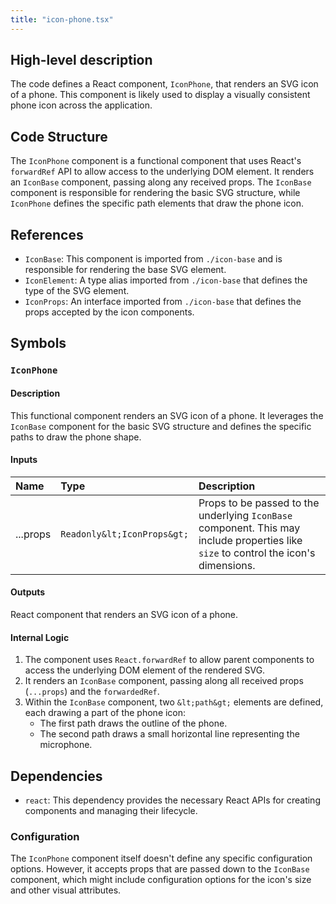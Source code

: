 ```yaml
---
title: "icon-phone.tsx"
---
```


## High-level description
The code defines a React component, `IconPhone`, that renders an SVG icon of a phone. This component is likely used to display a visually consistent phone icon across the application.

## Code Structure
The `IconPhone` component is a functional component that uses React's `forwardRef` API to allow access to the underlying DOM element. It renders an `IconBase` component, passing along any received props. The `IconBase` component is responsible for rendering the basic SVG structure, while `IconPhone` defines the specific path elements that draw the phone icon.

## References
- `IconBase`: This component is imported from `./icon-base` and is responsible for rendering the base SVG element.
- `IconElement`: A type alias imported from `./icon-base` that defines the type of the SVG element.
- `IconProps`: An interface imported from `./icon-base` that defines the props accepted by the icon components.

## Symbols

### `IconPhone`
#### Description
This functional component renders an SVG icon of a phone. It leverages the `IconBase` component for the basic SVG structure and defines the specific paths to draw the phone shape.

#### Inputs
| Name | Type | Description |
|:-----|:-----|:------------|
| ...props | `Readonly&lt;IconProps&gt;` |  Props to be passed to the underlying `IconBase` component. This may include properties like `size` to control the icon's dimensions. |

#### Outputs
React component that renders an SVG icon of a phone.

#### Internal Logic
1. The component uses `React.forwardRef` to allow parent components to access the underlying DOM element of the rendered SVG.
2. It renders an `IconBase` component, passing along all received props (`...props`) and the `forwardedRef`.
3. Within the `IconBase` component, two `&lt;path&gt;` elements are defined, each drawing a part of the phone icon:
    - The first path draws the outline of the phone.
    - The second path draws a small horizontal line representing the microphone.

## Dependencies
- `react`: This dependency provides the necessary React APIs for creating components and managing their lifecycle.

### Configuration
The `IconPhone` component itself doesn't define any specific configuration options. However, it accepts props that are passed down to the `IconBase` component, which might include configuration options for the icon's size and other visual attributes.
